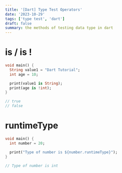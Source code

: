 ```yaml
---
title: '[Dart] Type Test Operators'
date: '2023-10-29'
tags: ['type test', 'dart']
draft: false
summary: the methods of testing data type in dart
---
```


# **is** / **is !**

```dart
void main() {
  String value1 = "Dart Tutorial";
  int age = 10;

  print(value1 is String);
  print(age is !int);
}

// true
// false
```

# **runtimeType**

```dart
void main() {
  int number = 20;

  print("Type of number is ${number.runtimeType}");
}

// Type of number is int
```
